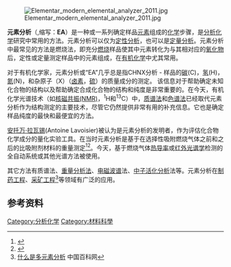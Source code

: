 {{refimprove|time=2014-05-22T02:13:18+00:00}}
[[File:Elementar_modern_elemental_analyzer_2011.jpg|thumb]]

'''元素分析'''（{{lang-en|'''Elemental analysis'''}},缩写：'''EA'''）是一种或一系列确定样品[[元素|元素]]组成的[[化学|化学]]步骤，是[[分析化学|分析化学]]研究中常用的方法。元素分析可以仅为[[定性分析|定性分析]]，也可以是[[定量分析|定量分析]]。元素分析中最常见的方法是燃烧法，即充分[[燃烧|燃烧]]样品使其中元素转化为与其相对应的[[氧化物|氧化物]]后，定性或定量测定样品中的元素组成，在[[有机化学|有机化学]]中尤其常用。

对于有机化学家，元素分析或“EA”几乎总是指CHNX分析 - 样品的[[碳|碳]](C)，[[氢|氢]](H)，[[氮|氮]](N)，和杂原子（X）（[[卤素|卤素]]，[[硫|硫]]）的质量成分的测定。 该信息对于帮助确定未知化合物的结构以及帮助确定合成化合物的结构和纯度是非常重要的。在今天，有机化学光谱技术（如[[核磁共振|核磁共振(NMR)]]，<sup>1</sup>H和<sup>13</sup>C）中，[[质谱法|质谱法]]和[[色谱法|色谱法]]已经取代元素分析作为结构测定的主要技术，尽管它仍然提供非常有用的补充信息。它也是确定样品纯度的最快和最便宜的方法。

[[安托万-洛朗·德·拉瓦锡|安托万·拉瓦锡]](Antoine Lavoisier)被认为是元素分析的发明者，作为评估化合物化学成分的量化实验工具。在当时元素分析是基于在选择性吸附燃烧气体之前和之后的比吸附剂材料的重量测定<ref>{{Cite book|title=Quantitative Micro-Analysis of Organic Substances|last=Pregl|first=Fritz|publisher=Springer|year=1917|isbn=978-3-86444-914-7|location=Berlin|pages=}}</ref><ref>{{Cite web|url=http://www.nobelprize.org/nobel_prizes/chemistry/laureates/1923/pregl-lecture.html|title=Fritz Pregl - Nobel Lecture: Quantitative Micro-Analysis of Organic Substances|website=www.nobelprize.org|access-date=2016-07-04|archive-date=2018-03-03|archive-url=https://web.archive.org/web/20180303225816/https://www.nobelprize.org/nobel_prizes/chemistry/laureates/1923/pregl-lecture.html|dead-url=no}}</ref>。今天，基于燃烧气体[[热导率|热导率]]或[[红外光谱学|红外光谱学]]检测的全自动系统或其他光谱方法被使用。

其它方法有质谱法、[[重量分析法|重量分析法]]、[[电磁波谱|电磁波谱]]法、[[中子活化分析|中子活化分析]]法等。元素分析在[[制药工程|制药工程]]、[[采矿业|采矿工程]]<ref>[http://www.chinabaike.com/z/keji/ck/632897.html   什么是多元素分析] {{Wayback|url=http://www.chinabaike.com/z/keji/ck/632897.html |date=20140521214849 }} 中国百科网</ref>等领域有广泛的应用。


==参考资料==
<references/>

[[Category:分析化学|Category:分析化学]]
[[Category:材料科學|Category:材料科學]]